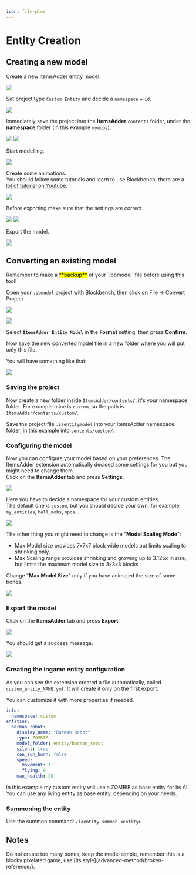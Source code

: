 ```yaml
---
icon: file-plus
---
```


# Entity Creation

## Creating a new model

Create a new ItemsAdder entity model.

<img src="/assets/images/image (250).png" />

Set project type `Custom Entity` and decide a `namespace` + `id`.

<img src="/assets/images/image (251).png" />

Immediately save the project into the **ItemsAdder** `contents` folder, under the **namespace** folder (in this example `mymobs`).

<img src="/assets/images/image (252).png" />

<img src="/assets/images/image (254).png" />

Start modelling.

<img src="/assets/images/image (255).png" />

Create some animations.\
You should follow some tutorials and learn to use Blockbench, there are a [lot of tutorial on Youtube](https://www.youtube.com/results?search_query=blockbench+animation+tutorial).

<img src="/assets/images/image (259).png" />

Before exporting make sure that the settings are correct.

<img src="/assets/images/image (257).png" />

<img src="/assets/images/image (256).png" />

Export the model.

<img src="/assets/images/image (258).png" />

## Converting an existing model


<Warning>
Remember to make a <mark>**backup**</mark> of your `.bbmodel` file before using this tool!
</Warning>


Open your `.bbmodel` project with Blockbench, then click on File -> Convert Project

![](</assets/images/image (215).png>)

![](</assets/images/image (58).png>)

Select **`ItemsAdder Entity Model`** in the **Format** setting, then press **Confirm**.

Now save the new converted model file in a new folder where you will put only this file.

You will have something like that:

![](</assets/images/image (182).png>)

### Saving the project

Now create a new folder inside `ItemsAdder/contents/`, it's your namespace folder. For example mine is `custom`, so the path is `ItemsAdder/contents/custom/`.

Save the project file `.iaentitymodel` into your ItemsAdder namespace folder, in this example into `contents/custom/`.

### Configuring the model

Now you can configure your model based on your preferences. The ItemsAdder extension automatically decided some settings for you but you might need to change them.\
Click on the **ItemsAdder** tab and press **Settings**.

![](</assets/images/image (220).png>)

Here you have to decide a namespace for your custom entities.\
The default one is `custom`, but you should decide your own, for example `my_entities`, `hell_mobs`, `npcs`...

![](</assets/images/image (69).png>)

The other thing you might need to change is the "**Model Scaling Mode**":

* Max Model size provides 7x7x7 block wide models but limits scaling to shrinking only.
* Max Scaling range provides shrinking and growing up to 3.125x in size, but limits the maximum model size to 3x3x3 blocks

Change "**Max Model Size**" only if you have animated the size of some bones.

![](</assets/images/image (170).png>)

### Export the model

Click on the **ItemsAdder** tab and press **Export**.

![](</assets/images/image (179).png>)

You should get a success message.

![](</assets/images/image (66).png>)

### Creating the ingame entity configuration

As you can see the extension created a file automatically, called `custom_entity_NAME.yml`. It will create it only on the first export.

You can customize it with more properties if needed.


```yaml barman_robot.yml lines icon="yaml"
info:
  namespace: custom
entities:
  barman_robot:
    display_name: "Barman Robot"
    type: ZOMBIE
    model_folder: entity/barman_robot
    silent: true
    can_sun_burn: false
    speed:
      movement: 1
      flying: 0
    max_health: 20
```


In this example my custom entity will use a ZOMBIE as base entity for its AI.\
You can use any living entity as base entity, depending on your needs.

### Summoning the entity

Use the summon command: `/iaentity summon <entity>`

## Notes


<Note>
Do not create too many bones, keep the model simple, remember this is a blocky pixelated game, use [its style](advanced-method/broken-reference/).
</Note>

